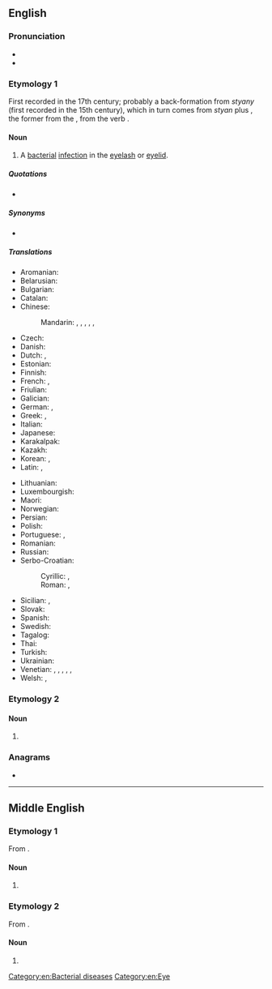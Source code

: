 ==English==
{{wikipedia}}

===Pronunciation===
* {{IPA|/ˈstaɪ/|lang=en}}
* {{rhymes|aɪ|lang=en}}

===Etymology 1===
First recorded in the 17th century; probably a back-formation from ''styany'' (first recorded in the 15th century), which in turn comes from ''styan'' plus {{m|en|eye}}, the former from the {{der|en|ang|stigend|stīġend|rising, riser; stye}}, from the verb {{m|ang|stigan|stīgan|climb, ascend}}.

====Noun====
{{en-noun}}

# {{lb|en|disease}} A [[bacterial]] [[infection]] in the [[eyelash]] or [[eyelid]].

=====Quotations=====
* {{seeCites}}

=====Synonyms=====
* {{l|en|hordeolum}}

=====Translations=====
{{trans-top|bacterial infection of the eyelash or eyelid}}
* Aromanian: {{t|rup|ulcior|m}}
* Belarusian: {{t|be|ячмень|m|tr=jačmjénʹ|sc=Cyrl}}
* Bulgarian: {{t+|bg|ечемик|m|tr=ečemík|sc=Cyrl}}
* Catalan: {{t+|ca|urçol}}
* Chinese:
*: Mandarin: {{t+|cmn|針眼|sc=Hani}}, {{t+|cmn|针眼|tr=zhēnyan|sc=Hani}}, {{t|cmn|偷針眼|sc=Hani}}, {{t|cmn|偷针眼|tr=tōuzhēnyan|sc=Hani}}, {{t+|cmn|麥粒腫|sc=Hani}}, {{t+|cmn|麦粒肿|tr=màilìzhǒng|sc=Hani}}
* Czech: {{t+|cs|ječné zrno|n}}
* Danish: {{t|da|bygkorn}}
* Dutch: {{t+|nl|stijg}}, {{t+|nl|strontje|n}}
* Estonian: {{t|et|odraiva}}
* Finnish: {{t+|fi|näärännäppy}}
* French: {{t+|fr|orgelet|m}}, {{t|fr|compère loriot|m}}
* Friulian: {{t|fur|vuarbit|m}}
* Galician: {{t+|gl|tirizó}}
* German: {{t|de|Hordeolum|n}}, {{t+|de|Gerstenkorn|n}}
* Greek: {{t+|el|κριθαράκι|n}}, {{t+|el|κριθή|f}}
* Italian: {{t+|it|orzaiolo}}
* Japanese: {{t|ja|麦粒腫|tr=ばくりゅうしゅ, bakuryūshu}}
* Karakalpak: {{t|kaa|terisken}}
* Kazakh: {{t|kk|теріскен|sc=Cyrl}}
* Korean: {{t+|ko|다래끼}}, {{t|ko|맥립종}}
* Latin: {{t|la|hordeolus|m}}, {{t|la|varulus|m}}
{{trans-mid}}
* Lithuanian: {{t|lt|miežis}}
* Luxembourgish: {{t|lb|Weeschësser}}
* Maori: {{t|mi|kiritoi}}
* Norwegian: {{t|no|byggkorn}}
* Persian: {{t+|fa|گل مژه|tr=gul-e muže}}
* Polish: {{t+|pl|jęczmień|m-in}}
* Portuguese: {{t+|pt|hordéolo|m}}, {{t+|pt|terçol|m}}
* Romanian: {{t+|ro|urcior|m}}
* Russian: {{t+|ru|ячме́нь|m}}
* Serbo-Croatian:
*: Cyrillic: {{t|sh|јечменац|m}}, {{t|sh|чмичак|m}}
*: Roman: {{t+|sh|ječmenac|m}}, {{t+|sh|čmičak|m}}
* Sicilian: {{t+|scn|occhialoru|m}}, {{t+|scn|agghialoru|m}}
* Slovak: {{t|sk|jačmenné zrno|n}}
* Spanish: {{t+|es|orzuelo|m}}
* Swedish: {{t|sv|vagel}}
* Tagalog: {{t|tl|kuliti}}
* Thai: {{t+|th|ตากุ้งยิง}}
* Turkish: {{t+|tr|arpacık}}
* Ukrainian: {{t+|uk|ячмінь|m|tr=jačmínʹ|sc=Cyrl}}
* Venetian: {{t|vec|orxoło|m}}, {{t|vec|orbioło|m}}, {{t|vec|ruxoło|m}}, {{t|vec|ruxiol}}, {{t|vec|orbegoło}}, {{t|vec|rebegoło}}
* Welsh: {{t|cy|llefrithen|f}} {{qualifier|North}}, {{t|cy|llefelyn|m}} {{qualifier|South}}
{{trans-bottom}}

===Etymology 2===

====Noun====
{{en-noun}}

# {{archaic form of|sty|lang=en}} {{q|shelter for pigs}}

===Anagrams===
* {{anagrams|en|Tyes|etys|stey|teys|tyes|yest|yet's|yets}}

[[Category:en:Bacterial diseases]]
[[Category:en:Eye]]

----

==Middle English==

===Etymology 1===
From {{inh|enm|ang|stīġ}}.

====Noun====
{{head|enm|noun}}

# {{alt form|lang=enm|sty|id=path|t=path}}

===Etymology 2===
From {{bor|enm|non|stigi}}.

====Noun====
{{head|enm|noun}}

# {{alt form|lang=enm|stie|id=ladder|t=ladder}}